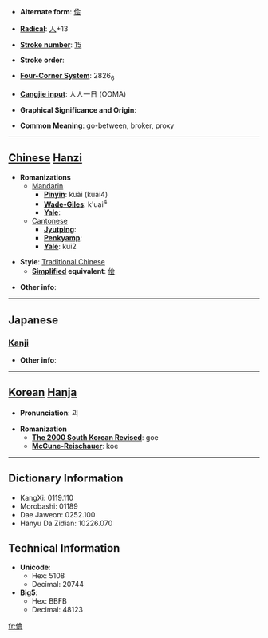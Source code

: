 * '''Alternate form''': [[侩]]

* '''[[Wiktionary:Chinese radical index| Radical]]''': [[Wiktionary:Chinese radical index 人|人]]+13

* '''[[Wiktionary:Chinese total strokes index|Stroke number]]''': [[Wiktionary:Chinese total strokes index 15|15]]

* '''Stroke order''': 

* '''[[Wiktionary:Chinese four corner index|Four-Corner System]]''': 2826<sub>6</sub>

* '''[[Wiktionary:Chinese Cangjie index|Cangjie input]]''': 人人一日 (OOMA)

* '''Graphical Significance and Origin''': 

* '''Common Meaning''': go-between, broker, proxy

----

== [[Chinese]] [[Hanzi]] ==

* '''Romanizations'''
** [[Mandarin]]
*** '''[[Pinyin]]''': kuài (kuai4)
*** '''[[Wade-Giles]]''': k'uai<sup>4</sup>
*** '''[[Yale]]''': 
**[[Cantonese]]
***'''[[Jyutping]]''':
***'''[[Penkyamp]]''': 
***'''[[Yale]]''': kui2

* '''Style''': [[Traditional Chinese]] 
** '''[[Simplified Chinese|Simplified]] equivalent''': [[侩]]

* '''Other info''': 

----

==Japanese==
===[[Kanji]]===
{{kanji|on readings=[[かい]] (kai), [[け]] (ke)|kun readings=[[なかがい]] (nakagai)}}

* '''Other info''':  

----

== [[Korean]] [[Hanja]] ==

* '''Pronunciation''': 괴

* '''Romanization'''
** '''[[The 2000 South Korean Revised Romanization|The 2000 South Korean Revised]]''': goe
** '''[[McCune-Reischauer]]''': koe

----

== Dictionary Information ==

* KangXi: 0119.110
* Morobashi: 01189
* Dae Jaweon: 0252.100
* Hanyu Da Zidian: 10226.070

== Technical Information ==

* '''Unicode''':
** Hex: 5108
** Decimal: 20744
* '''Big5''':
** Hex: BBFB
** Decimal: 48123

[[fr:儈]]